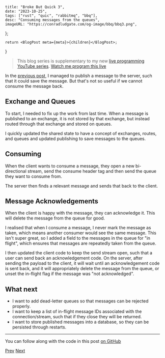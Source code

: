     title: "Broke But Quick 3",
    date: "2023-10-25",
    tags: ["rust", "quic", "rabbitmq", "bbq"],
    desc: "Consuming messages from the queues",
    imageURL: "https://conradludgate.com/og-image/bbq/bbq3.png",
};

    return <BlogPost meta={meta}>{children}</BlogPost>;
}

> This blog series is supplementary to my new [live programming YouTube series](https://www.youtube.com/playlist?list=PLviKKZqzhk18R69OM7EtMHGrKXCHHfdfl).
> [Watch me program this live](https://youtu.be/76zgCIgqMJM)

In the [previous post](/posts/bbq2), I managed to publish a message to the server, such that it could save the message.
But that's not so useful if we cannot consume the message back.

## Exchange and Queues

To start, I needed to fix up the work from last time. When a message is published to an exchange,
it is not stored by that exchange, but instead routed through that exchange and stored on queues.

I quickly updated the shared state to have a concept of exchanges, routes, and queues and updated publishing to save messages to the queues.

## Consuming

When the client wants to consume a message, they open a new bi-directional stream, send the consume header tag and then send the queue they
want to consume from.

The server then finds a relevant message and sends that back to the client.

## Message Acknowledgements

When the client is happy with the message, they can acknowledge it. This will delete the message from the queue for good.

I realised that when I consume a message, I never mark the message as taken, which means another consumer would see the same message.
This isn't super great, so I added a field to the messages in the queue for "in flight", which ensures that messages are repeatedly
taken from the queue.

I then updated the client code to keep the send stream open, such that a user can send back an acknowledgement code.
On the server, after sending the payload to the client, it will wait until an acknowledgement code is sent back,
and it will appropriately delete the message from the queue, or unset the in-flight flag if the message was "not acknowledged".

## What next

* I want to add dead-letter queues so that messages can be rejected properly.
* I want to keep a list of in-flight message IDs associated with the connection/stream, such that if they close they will be returned.
* I want to store published messages into a database, so they can be persisted through restarts.

---

You can follow along with the code in this post [on GitHub](https://github.com/conradludgate/broke-but-quick/tree/883dd684e341670457b90f1737431a09e4a31f9f)

[Prev](/posts/bbq2)
[Next](/posts/bbq4)
